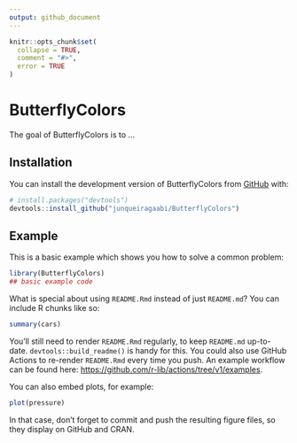 ```yaml
---
output: github_document
---
```


<!-- README.md is generated from README.Rmd. Please edit that file -->

```r
knitr::opts_chunk$set(
  collapse = TRUE,
  comment = "#>",
  error = TRUE
)
```

# ButterflyColors

<!-- badges: start -->
<!-- badges: end -->

The goal of ButterflyColors is to ...

## Installation

You can install the development version of ButterflyColors from [GitHub](https://github.com/) with:

``` r
# install.packages("devtools")
devtools::install_github("junqueiragaabi/ButterflyColors")
```

## Example

This is a basic example which shows you how to solve a common problem:

```r
library(ButterflyColors)
## basic example code
```

What is special about using `README.Rmd` instead of just `README.md`? You can include R chunks like so:

```r
summary(cars)
```

You'll still need to render `README.Rmd` regularly, to keep `README.md` up-to-date. `devtools::build_readme()` is handy for this. You could also use GitHub Actions to re-render `README.Rmd` every time you push. An example workflow can be found here: <https://github.com/r-lib/actions/tree/v1/examples>.

You can also embed plots, for example:

```r
plot(pressure)
```

In that case, don't forget to commit and push the resulting figure files, so they display on GitHub and CRAN.
